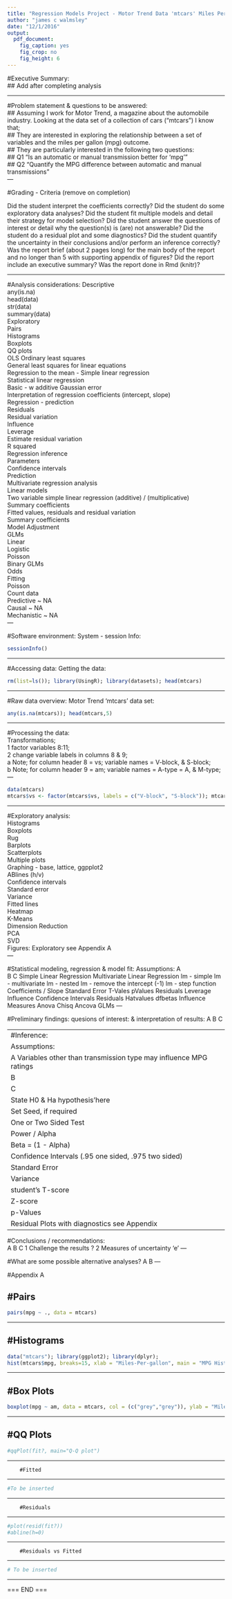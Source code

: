 ```yaml
---
title: "Regression Models Project - Motor Trend Data 'mtcars' Miles Per Gallon Analysis"
author: "james c walmsley"
date: "12/1/2016"
output: 
  pdf_document: 
    fig_caption: yes
    fig_crop: no
    fig_height: 6
---
```


#Executive Summary:  
        ## Add after completing analysis  

---

#Problem statement & questions to be answered:  
        ## Assuming I work for Motor Trend, a magazine about the automobile industry. Looking at the data set of a collection of cars ("mtcars") I know that;   
        ## They are interested in exploring the relationship between a set of variables and the miles per gallon (mpg) outcome.   
        ## They are particularly interested in the following two questions:  
                ## Q1 “Is an automatic or manual transmission better for 'mpg'”  
                ## Q2 "Quantify the MPG difference between automatic and manual transmissions"  
---

#Grading - Criteria (remove on completion)  

Did the student interpret the coefficients correctly?
Did the student do some exploratory data analyses?
Did the student fit multiple models and detail their strategy for model selection?
Did the student answer the questions of interest or detail why the question(s) is (are) not answerable?
Did the student do a residual plot and some diagnostics?
Did the student quantify the uncertainty in their conclusions and/or perform an inference correctly?
Was the report brief (about 2 pages long) for the main body of the report and no longer than 5 with supporting appendix of figures?
Did the report include an executive summary?
Was the report done in Rmd (knitr)?

---

#Analysis considerations:
        Descriptive  
                any(is.na)  
                head(data)  
                str(data)  
                summary(data)  
        Exploratory  
                Pairs  
                Histograms  
                Boxplots  
                QQ plots  
        OLS Ordinary least squares  
                General least squares for linear equations  
        Regression to the mean - Simple linear regression  
        Statistical linear regression  
                Basic - w additive Gaussian error  
                Interpretation of regression coefficients (intercept, slope)  
                Regression - prediction  
        Residuals  
                Residual variation  
                Influence  
                Leverage  
                Estimate residual variation  
                R squared  
        Regression inference  
                Parameters  
                Confidence intervals  
                Prediction  
        Multivariate regression analysis  
                Linear models  
                Two variable simple linear regression (additive) / (multiplicative)  
                Summary coefficients  
                Fitted values, residuals and residual variation  
                Summary coefficients  
                Model Adjustment  
        GLMs  
                Linear  
                Logistic  
                Poisson  
                Binary GLMs  
                        Odds  
                        Fitting  
        Poisson  
                Count data  
        Predictive ~ NA  
        Causal ~ NA  
        Mechanistic ~ NA  
---

#Software environment:
        System - session Info:
```r
sessionInfo()
```
---

#Accessing data:
        Getting the data: 
```r
rm(list=ls()); library(UsingR); library(datasets); head(mtcars)  
```
---       

#Raw data overview: 
        Motor Trend 'mtcars' data set:
```r
any(is.na(mtcars)); head(mtcars,5)
```
---

#Processing the data:  
        Transformations;  
                1 factor variables 8:11;  
                2 change variable labels in columns 8 & 9;      
                        a Note; for column header 8 = vs; variable names = V-block, & S-block;  
                        b Note; for column header 9 = am; variable names = A-type = A, & M-type;
---                        
```r
data(mtcars)
mtcars$vs <- factor(mtcars$vs, labels = c("V-block", "S-block")); mtcars$am <- factor(mtcars$am, labels = c("A-type", "M-type")); mtcars$gear <- factor(mtcars$gear); mtcars$carb <- factor(mtcars$carb); head(mtcars)
```
---

#Exploratory analysis:  
        Histograms    
        Boxplots    
        Rug    
        Barplots    
        Scatterplots  
        Multiple plots  
        Graphing - base, lattice, ggpplot2  
        ABlines (h/v)   
        Confidence intervals  
        Standard error  
        Variance  
        Fitted lines  
        Heatmap  
        K-Means  
        Dimension Reduction  
                PCA  
                SVD  
        Figures: Exploratory see Appendix A  
---  

#Statistical modeling, regression & model fit:
        Assumptions:
                A     
                B
                C
        Simple Linear Regression
        Multivariate Linear Regression
                lm - simple
                lm - multivariate
                lm - nested
                lm - remove the intercept (-1)
                lm - step function 
        Coefficients / Slope
        Standard Error
        T-Vales
        pValues
        Residuals
                Leverage
                Influence
        Confidence Intervals
        Residuals
        Hatvalues
        dfbetas
        Influence Measures
        Anova
                Chisq
        Ancova
        GLMs
---

#Preliminary findings: quesions of interest: & interpretation of results:
A
B
C

---
#Inference:
        Assumptions:
                A Variables other than transmission type may influence MPG ratings   
                B 
                C
        State H0 & Ha hypothesis'here
                Set Seed, if required
                One or Two Sided Test
                Power / Alpha
                Beta = (1 - Alpha)
                Confidence Intervals (.95 one sided, .975 two sided)
                Standard Error
                Variance
                student's T-score
                Z-score
                p-Values
                Residual Plots with diagnostics see Appendix
---

#Conclusions / recommendations:  
        A
        B
        C
                1 Challenge the results ?
                2 Measures of uncertainty 'e'
---

#What are some possible alternative analyses?
        A
        B
---

#Appendix A
        
        #Pairs
---

```r
pairs(mpg ~ ., data = mtcars)
```
---                
        
        #Histograms
---

```r
data("mtcars"); library(ggplot2); library(dplyr);
hist(mtcars$mpg, breaks=15, xlab = "Miles-Per-gallon", main = "MPG Histogram", xlim = range(5:40))
```
---                
        
        #Box Plots
---

```r
boxplot(mpg ~ am, data = mtcars, col = (c("grey","grey")), ylab = "Miles-Per-Gallon", xlab = "Transmission", main =  "Boxplot MPG")
```
---                
        
        #QQ Plots
---

```r
#qqPlot(fit?, main="Q-Q plot")
```
---                
        
        #Fitted

---

```r
#To be inserted
```
---                
        
        #Residuals

---

```r
#plot(resid(fit?))
#abline(h=0)
```
---                
        
        #Residuals vs Fitted

---

```r
# To be inserted

```
---

===
END
===

